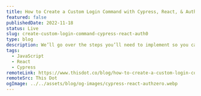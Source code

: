 ---
title: How to Create a Custom Login Command with Cypress, React, & Auth0
featured: false
publishedDate: 2022-11-18
status: Live
slug: create-custom-login-command-cypress-react-auth0
type: blog
description: We’ll go over the steps you’ll need to implement so you can have a custom Cypress command to log in a user and let your front end code continue to work safely!
tags:
  - JavaScript
  - React
  - Cypress
remoteLink: https://www.thisdot.co/blog/how-to-create-a-custom-login-command-with-cypress-react-and-auth0
remoteSrc: This Dot
ogImage: ../../assets/blog/og-images/cypress-react-authzero.webp
---
